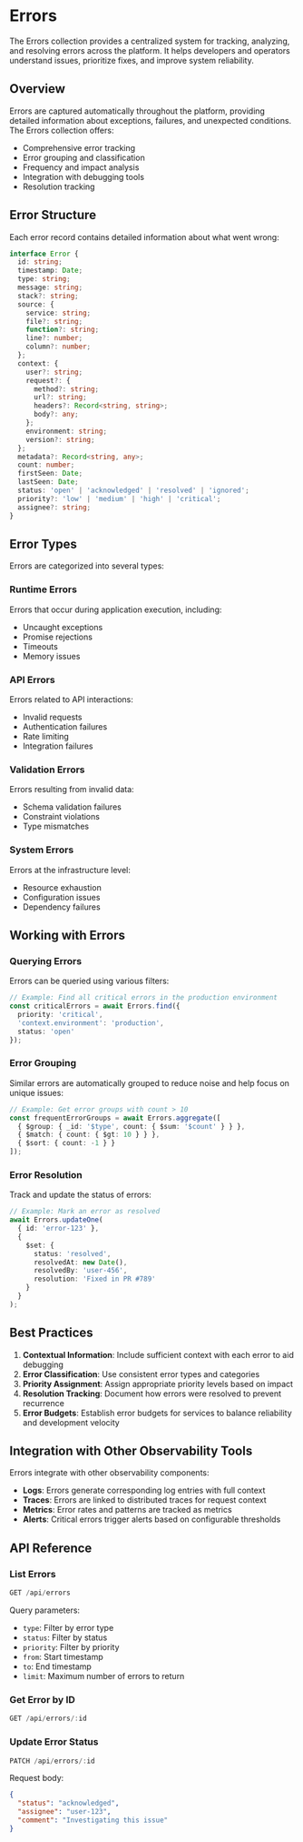 # Errors

The Errors collection provides a centralized system for tracking, analyzing, and resolving errors across the platform. It helps developers and operators understand issues, prioritize fixes, and improve system reliability.

## Overview

Errors are captured automatically throughout the platform, providing detailed information about exceptions, failures, and unexpected conditions. The Errors collection offers:

- Comprehensive error tracking
- Error grouping and classification
- Frequency and impact analysis
- Integration with debugging tools
- Resolution tracking

## Error Structure

Each error record contains detailed information about what went wrong:

```typescript
interface Error {
  id: string;
  timestamp: Date;
  type: string;
  message: string;
  stack?: string;
  source: {
    service: string;
    file?: string;
    function?: string;
    line?: number;
    column?: number;
  };
  context: {
    user?: string;
    request?: {
      method?: string;
      url?: string;
      headers?: Record<string, string>;
      body?: any;
    };
    environment: string;
    version?: string;
  };
  metadata?: Record<string, any>;
  count: number;
  firstSeen: Date;
  lastSeen: Date;
  status: 'open' | 'acknowledged' | 'resolved' | 'ignored';
  priority?: 'low' | 'medium' | 'high' | 'critical';
  assignee?: string;
}
```

## Error Types

Errors are categorized into several types:

### Runtime Errors

Errors that occur during application execution, including:
- Uncaught exceptions
- Promise rejections
- Timeouts
- Memory issues

### API Errors

Errors related to API interactions:
- Invalid requests
- Authentication failures
- Rate limiting
- Integration failures

### Validation Errors

Errors resulting from invalid data:
- Schema validation failures
- Constraint violations
- Type mismatches

### System Errors

Errors at the infrastructure level:
- Resource exhaustion
- Configuration issues
- Dependency failures

## Working with Errors

### Querying Errors

Errors can be queried using various filters:

```typescript
// Example: Find all critical errors in the production environment
const criticalErrors = await Errors.find({
  priority: 'critical',
  'context.environment': 'production',
  status: 'open'
});
```

### Error Grouping

Similar errors are automatically grouped to reduce noise and help focus on unique issues:

```typescript
// Example: Get error groups with count > 10
const frequentErrorGroups = await Errors.aggregate([
  { $group: { _id: '$type', count: { $sum: '$count' } } },
  { $match: { count: { $gt: 10 } } },
  { $sort: { count: -1 } }
]);
```

### Error Resolution

Track and update the status of errors:

```typescript
// Example: Mark an error as resolved
await Errors.updateOne(
  { id: 'error-123' },
  { 
    $set: { 
      status: 'resolved',
      resolvedAt: new Date(),
      resolvedBy: 'user-456',
      resolution: 'Fixed in PR #789'
    } 
  }
);
```

## Best Practices

1. **Contextual Information**: Include sufficient context with each error to aid debugging
2. **Error Classification**: Use consistent error types and categories
3. **Priority Assignment**: Assign appropriate priority levels based on impact
4. **Resolution Tracking**: Document how errors were resolved to prevent recurrence
5. **Error Budgets**: Establish error budgets for services to balance reliability and development velocity

## Integration with Other Observability Tools

Errors integrate with other observability components:

- **Logs**: Errors generate corresponding log entries with full context
- **Traces**: Errors are linked to distributed traces for request context
- **Metrics**: Error rates and patterns are tracked as metrics
- **Alerts**: Critical errors trigger alerts based on configurable thresholds

## API Reference

### List Errors

```typescript
GET /api/errors
```

Query parameters:
- `type`: Filter by error type
- `status`: Filter by status
- `priority`: Filter by priority
- `from`: Start timestamp
- `to`: End timestamp
- `limit`: Maximum number of errors to return

### Get Error by ID

```typescript
GET /api/errors/:id
```

### Update Error Status

```typescript
PATCH /api/errors/:id
```

Request body:
```json
{
  "status": "acknowledged",
  "assignee": "user-123",
  "comment": "Investigating this issue"
}
```